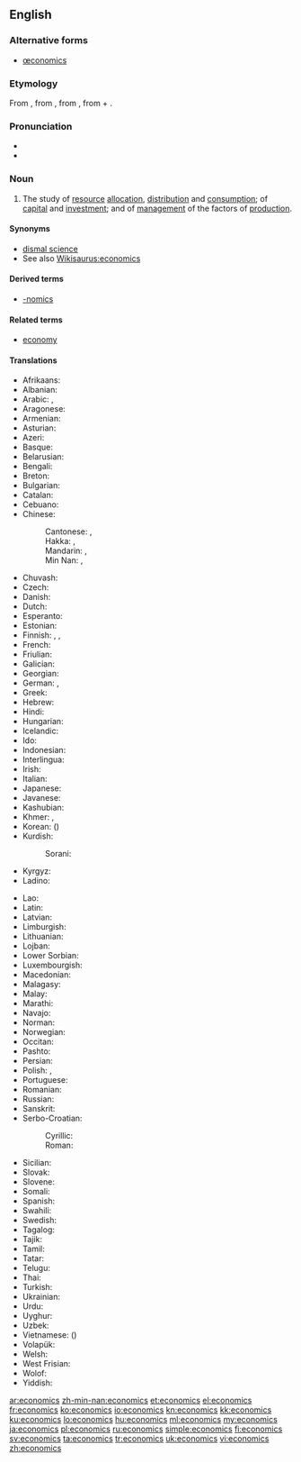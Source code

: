 ==English==
{{wikipedia}}

===Alternative forms===
* [[œconomics]] {{qualifier|archaic}}

===Etymology===
From {{term|economy|lang=en}}, from {{etyl|la|en}} {{term|oeconomia|lang=la}}, from {{etyl|grc|en}} {{term|οἰκονομία||management of a household, administration|tr=oikonomia|lang=grc|sc=polytonic}}, from {{term|οἶκος||house|tr=oikos|lang=grc|sc=polytonic}} + {{term|νόμος||law|tr=nomos|lang=grc|sc=polytonic}}.

===Pronunciation===
* {{audio|En-us-economics.ogg|Audio (US)}}
* {{audio|En-uk-economics.ogg|Audio (UK)}}

===Noun===
{{en-noun|-}}

# {{context|social sciences}} The study of [[resource]] [[allocation]], [[distribution]] and [[consumption]]; of [[capital]] and [[investment]]; and of [[management]] of the factors of [[production]].

====Synonyms====
* [[dismal science]]
* See also [[Wikisaurus:economics]]

====Derived terms====
* [[-nomics]]

====Related terms====
* [[economy]]

====Translations====
{{trans-top|study}}
* Afrikaans: {{t-|af|ekonomie}}
* Albanian: {{t-|sq|ekonomia|f}}
* Arabic: {{t+|ar|اقتصاد|m|tr=iqtiṣād|sc=Arab}}, {{t-|ar|علم الاقتصاد|m|tr=ʿilm al-iqtiṣād|sc=Arab}}
* Aragonese: {{t-|an|economía|f}}
* Armenian: {{t-|hy|տնտեսագիտություն|tr=tntesagitut'yun|sc=Armn}}
* Asturian: {{t-|ast|economía|f}}
* Azeri: {{t-|az|iqtisad}}
* Basque: {{t-|eu|ekonomia}}
* Belarusian: {{t-|be|эканоміка|f|tr=ekanómika|sc=Cyrl}}
* Bengali: {{t+|bn|অর্থনীতি|tr=ôrthôniti|sc=Beng}}
* Breton: {{t-|br|armerzh}}
* Bulgarian: {{t+|bg|икономика|f|tr=ikonómika|sc=Cyrl}}
* Catalan: {{t+|ca|economia|f}}
* Cebuano: {{tø|ceb|ekonomiks}}
* Chinese:
*: Cantonese: {{tø|yue|經濟學|sc=Hant}}, {{tø|yue|经济学|tr=ging1 zai3 hok6|sc=Hant}}
*: Hakka: {{tø|hak|經濟學|sc=Hans}}, {{tø|hak|经济学|tr=kîn-chi-ho̍k|sc=Hans}}
*: Mandarin: {{t|cmn|經濟學|sc=Hani}}, {{t|cmn|经济学|tr=jīngjìxué|sc=Hani}}
*: Min Nan: {{t-|nan|經濟學|sc=Hans}}, {{t-|nan|经济学|tr=keng-chè-ha̍k|sc=Hans}}
* Chuvash: {{tø|cv|экономика|tr=ekonomika|sc=Cyrl}}
* Czech: {{t-|cs|ekonomie|f}}
* Danish: {{t-|da|økonomi}}
* Dutch: {{t+|nl|economie|f}}
* Esperanto: {{t-|eo|ekonomiko}}
* Estonian: {{t-|et|majandusteadus}}
* Finnish: {{t+|fi|taloustiede}}, {{t-|fi|ekonomia}}, {{t+|fi|kansantaloustiede}}
* French: {{t+|fr|économie|f}}
* Friulian: {{tø|fur|economie|f}}
* Galician: {{t+|gl|economía|f}}
* Georgian: {{t-|ka|ეკონომიკა|tr=ekonomika|sc=Geor}}
* German: {{t+|de|Ökonomie|f}}, {{t+|de|Wirtschaftswissenschaft|f}}
* Greek: {{t+|el|οικονομικά|n-p|tr=oikonomiká}}
* Hebrew: {{t+|he|כלכלה|f|tr=kalkalá|sc=Hebr}}
* Hindi: {{t-|hi|अर्थशास्त्र|m|tr=arthaśāstra|sc=Deva}}
* Hungarian: {{t+|hu|közgazdaságtan}}
* Icelandic: {{t-|is|hagfræði}}
* Ido: {{t+|io|ekonomiko}}
* Indonesian: {{t+|id|ilmu ekonomi}}
* Interlingua: {{t-|ia|economia}}
* Irish: {{t-|ga|eacnamaíocht|f}}
* Italian: {{t+|it|economia|f}}
* Japanese: {{t+|ja|経済学|tr=けいざいがく, keizaigaku|sc=Jpan}}
* Javanese: {{t-|jv|ekonomi}}
* Kashubian: {{t-|csb|ekònomijô}}
* Khmer: {{t-|km|សេដ្ឋសាស្ត្រ|sc=Khmr}}, {{t-|km|សេដ្ឋវិទ្យា|tr=sed dhak vi tyea|sc=Khmr}}
* Korean: {{t+|ko|경제학|tr=gyeongjehak|sc=Kore}} ({{t+|ko|經濟學|sc=Kore}})
* Kurdish:
*: Sorani: {{t-|ku|ئابووری|tr=aburi|sc=ku-Arab}}
* Kyrgyz: {{t-|ky|экономика|tr=ekonomika|sc=Cyrl}}
* Ladino: {{tø|lad|ekonomiya|f|sc=Latn}}
{{trans-mid}}
* Lao: {{t+|lo|ເສດຖະສາດ|tr=sēt tha sāt|sc=Laoo}}
* Latin: {{t+|la|oeconomia|f}}
* Latvian: {{t-|lv|ekonomika|f}}
* Limburgish: {{t-|li|Economie}}
* Lithuanian: {{t+|lt|ekonomika}}
* Lojban: {{t-|jbo|dinske}}
* Lower Sorbian: {{tø|dsb|ekonomija|f}}
* Luxembourgish: {{t-|lb|Economie}}
* Macedonian: {{t+|mk|економија|f|tr=ekonómija|sc=Cyrl}}
* Malagasy: {{t+|mg|toe-karena}}
* Malay: {{t-|ms|ekonomi}}
* Marathi: {{t-|mr|अर्थशास्त्र|sc=Deva}}
* Navajo: {{tø|nv|naʼiiniʼ naalkaah}}
* Norman: {{tø|roa-nor|êcononmie}}
* Norwegian: {{t+|no|økonomi}}
* Occitan: {{t-|oc|economia|f}}
* Pashto: {{t+|ps|اقتصاد|sc=ps-Arab}}
* Persian: {{t+|fa|اقتصاد|tr=eqtesâd|sc=fa-Arab}}
* Polish: {{t+|pl|ekonomia|f}}, {{t+|pl|ekonomika|f}}
* Portuguese: {{t+|pt|economia|f}}
* Romanian: {{t-|ro|economie}}
* Russian: {{t+|ru|экономика|f|tr=ekonómika|sc=Cyrl}}
* Sanskrit: {{t-|sa|अर्थशास्त्रं|tr=arthaśāstrã|sc=Deva}}
* Serbo-Croatian:
*: Cyrillic: {{t-|sh|економија|f|sc=Cyrl}}
*: Roman: {{t+|sh|ekonomija|f}}
* Sicilian: {{t+|scn|econumìa|f}}
* Slovak: {{t-|sk|ekonómia|f}}
* Slovene: {{t+|sl|ekonomija|f}}
* Somali: {{t-|so|dhaqaale}}
* Spanish: {{t+|es|economía|f}}
* Swahili: {{t+|sw|uchumi}}
* Swedish: {{t+|sv|ekonomi}}
* Tagalog: {{t+|tl|ekonomika|f}}
* Tajik: {{t-|tg|иқтисод|tr=iqtisod|sc=Cyrl}}
* Tamil: {{t+|ta|பொருளியல்|sc=Taml}}
* Tatar: {{t-|tt|иктисат|tr=iqtisat|sc=Cyrl}}
* Telugu: {{t-|te|ఆర్థిక శాస్త్రము|sc=Telu}}
* Thai: {{t+|th|เศรษฐศาสตร์|tr=sèttàsàat|sc=Thai}}
* Turkish: {{t+|tr|iktisat}}
* Ukrainian: {{t+|uk|економіка|f|tr=ekonómika|sc=Cyrl}}
* Urdu: {{t-|ur|معاشیات|f|sc=ur-Arab}}
* Uyghur: {{t-|ug|ئىقتىسادشۇناسلىق|sc=ug-Arab}}
* Uzbek: {{t-|uz|iqtisodiyot}}
* Vietnamese: {{t+|vi|kinh tế học}} ({{t-|vi|經濟學}})
* Volapük: {{t+|vo|konömav}}
* Welsh: {{t-|cy|economeg}}
* West Frisian: {{t-|fy|ekonomy}}
* Wolof: {{t+|wo|koom-koom}}
* Yiddish: {{t-|yi|עקאנאמיק|f|tr=ekonomik|sc=Hebr}}
{{trans-bottom}}

[[ar:economics]]
[[zh-min-nan:economics]]
[[et:economics]]
[[el:economics]]
[[fr:economics]]
[[ko:economics]]
[[io:economics]]
[[kn:economics]]
[[kk:economics]]
[[ku:economics]]
[[lo:economics]]
[[hu:economics]]
[[ml:economics]]
[[my:economics]]
[[ja:economics]]
[[pl:economics]]
[[ru:economics]]
[[simple:economics]]
[[fi:economics]]
[[sv:economics]]
[[ta:economics]]
[[tr:economics]]
[[uk:economics]]
[[vi:economics]]
[[zh:economics]]